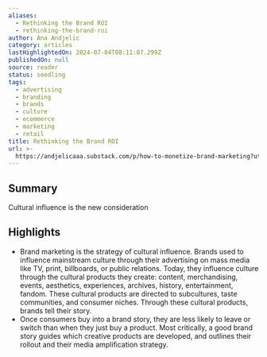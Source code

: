 ```yaml
---
aliases:
  - Rethinking the Brand ROI
  - rethinking-the-brand-roi
author: Ana Andjelic
category: articles
lastHighlightedOn: 2024-07-04T08:11:07.299Z
publishedOn: null
source: reader
status: seedling
tags:
  - advertising
  - branding
  - brands
  - culture
  - ecommerce
  - marketing
  - retail
title: Rethinking the Brand ROI
url: >-
  https://andjelicaaa.substack.com/p/how-to-monetize-brand-marketing?utm_source=post-email-title&publication_id=18831&post_id=143506697&utm_campaign=email-post-title&isFreemail=false&r=og9hp&triedRedirect=true&utm_medium=email
---
```

## Summary

Cultural influence is the new consideration

## Highlights

- Brand marketing is the strategy of cultural influence. Brands used to influence mainstream culture through their advertising on mass media like TV, print, billboards, or public relations. Today, they influence culture through the cultural products they create: content, merchandising, events, aesthetics, experiences, archives, history, entertainment, fandom. These cultural products are directed to subcultures, taste communities, and consumer niches. Through these cultural products, brands tell their story.
- Once consumers buy into a brand story, they are less likely to leave or switch than when they just buy a product. Most critically, a good brand story guides which creative products are developed, and outlines their rollout and their media amplification strategy.
